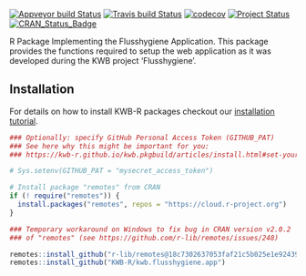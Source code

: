 [![Appveyor build Status](https://ci.appveyor.com/api/projects/status/github/KWB-R/kwb.flusshygiene.app?branch=master&svg=true)](https://ci.appveyor.com/project/KWB-R/kwb-flusshygiene-app/branch/master)
[![Travis build Status](https://travis-ci.org/KWB-R/kwb.flusshygiene.app.svg?branch=master)](https://travis-ci.org/KWB-R/kwb.flusshygiene.app)
[![codecov](https://codecov.io/github/KWB-R/kwb.flusshygiene.app/branch/master/graphs/badge.svg)](https://codecov.io/github/KWB-R/kwb.flusshygiene.app)
[![Project Status](https://img.shields.io/badge/lifecycle-experimental-orange.svg)](https://www.tidyverse.org/lifecycle/#experimental)
[![CRAN_Status_Badge](https://www.r-pkg.org/badges/version/kwb.flusshygiene.app)]()

R Package Implementing the Flusshygiene
Application. This package provides the functions required to setup the
web application as it was developed during the KWB project
'Flusshygiene'.

## Installation

For details on how to install KWB-R packages checkout our [installation tutorial](https://kwb-r.github.io/kwb.pkgbuild/articles/install.html).

```r
### Optionally: specify GitHub Personal Access Token (GITHUB_PAT)
### See here why this might be important for you:
### https://kwb-r.github.io/kwb.pkgbuild/articles/install.html#set-your-github_pat

# Sys.setenv(GITHUB_PAT = "mysecret_access_token")

# Install package "remotes" from CRAN
if (! require("remotes")) {
  install.packages("remotes", repos = "https://cloud.r-project.org")
}

### Temporary workaround on Windows to fix bug in CRAN version v2.0.2
### of "remotes" (see https://github.com/r-lib/remotes/issues/248)

remotes::install_github("r-lib/remotes@18c7302637053faf21c5b025e1e9243962db1bdc")
remotes::install_github("KWB-R/kwb.flusshygiene.app")
```
